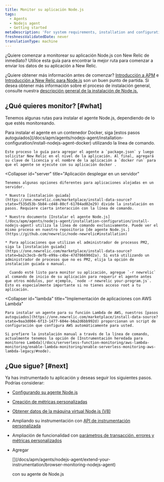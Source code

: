 ```yaml
---
title: Monitor su aplicación Node.js
tags:
  - Agents
  - Nodejs agent
  - Getting started
metaDescription: 'For system requirements, installation and configuration procedures, and troubleshooting tips for New Relic''s Node.js agent, start here.'
freshnessValidatedDate: never
translationType: machine
---
```


¿Quiere comenzar a monitorear su aplicación Node.js con New Relic de inmediato? Utilice esta guía para encontrar la mejor ruta para comenzar a enviar los datos de su aplicación a New Relic.

¿Quiere obtener más información antes de comenzar? [Introducción a APM](/docs/apm/new-relic-apm/getting-started/introduction-apm) e [Introducción a New Relic para Node.js](/docs/apm/agents/nodejs-agent/getting-started/introduction-new-relic-nodejs) son un buen punto de partida. Si desea obtener más información sobre el proceso de instalación general, consulte nuestra [descripción general de la instalación de Node.js.](/docs/apm/agents/nodejs-agent/installation-configuration/install-nodejs-agent)

## ¿Qué quieres monitor? [#what]

Tenemos algunas rutas para instalar el agente Node.js, dependiendo de lo que estés monitoreando.

<CollapserGroup>
  <Collapser
    id="docker"
    title="Aplicación desplegar en un contenedor Docker"
  >
    Para instalar el agente en un contenedor Docker, siga [estos pasos autoguiados](/docs/apm/agents/nodejs-agent/installation-configuration/install-nodejs-agent-docker) utilizando la línea de comando.

    Este proceso lo guía para agregar el agente a `package.json` y luego solicitar New Relic en el nivel de la aplicación. Al final, agregará su clave de licencia y el nombre de la aplicación a `docker run` para que el agente se ejecute con su aplicación docker .
  </Collapser>

  <Collapser
    id="server"
    title="Aplicación desplegar en un servidor"
  >
    Tenemos algunas opciones diferentes para aplicaciones alojadas en un servidor.

    * Nuestra [instalación guiada](https://one.newrelic.com/marketplace/install-data-source?state=f535d53b-5b84-cd48-80cf-61704ad02e29) divide la instalación en pasos. Requiere cierta interacción con la línea de comando.

    * Nuestro documento [Instalar el agente Node.js](/docs/apm/agents/nodejs-agent/installation-configuration/install-nodejs-agent) utiliza la línea de comando exclusivamente. Puede ver el mismo proceso en nuestro repositorio [de agente Node.js.](https://github.com/newrelic/node-newrelic#installation)

    * Para aplicaciones que utilizan el administrador de procesos PM2, siga la [instalación guiada](https://one.newrelic.com/marketplace/install-data-source?state=ba2c3ecb-defb-e99a-c4be-47d786690d2a). Si está utilizando un administrador de procesos que no es PM2, elija la opción de instalación guiada o manual.

      Cuando esté listo para monitor su aplicación, agregue `-r newrelic` al comando de inicio de su aplicación para requerir el agente antes que otros módulos, por ejemplo, `node -r newrelic your-program.js`. Esto es especialmente importante si no tienes acceso root a tu aplicación.
  </Collapser>

  <Collapser
    id="lambda"
    title="Implementación de aplicaciones con AWS Lambda"
  >
    Para instalar un agente para su función Lambda de AWS, nuestros [pasos autoguiados](https://one.newrelic.com/marketplace/install-data-source?state=9aa3d004-6f13-1477-604e-b6a2d6bb992d) proporcionan un script de configuración que configura AWS automáticamente para usted.

    Si prefiere la instalación manual a través de la línea de comando, actualmente tenemos la opción de [Instrumentación heredada para monitoreo Lambda](/docs/serverless-function-monitoring/aws-lambda-monitoring/enable-lambda-monitoring/enable-serverless-monitoring-aws-lambda-legacy/#node).
  </Collapser>
</CollapserGroup>

## ¿Que sigue? [#next]

Ya has instrumentado tu aplicación y deseas seguir los siguientes pasos. Podrías considerar:

* [Configurando su agente Node.js](/docs/apm/agents/nodejs-agent/installation-configuration/nodejs-agent-configuration)

* [Creación de métricas personalizadas](/docs/apm/agents/nodejs-agent/extend-your-instrumentation/nodejs-custom-metrics)

* [Obtener datos de la máquina virtual Node.js (V8)](/docs/apm/agents/nodejs-agent/extend-your-instrumentation/nodejs-vm-measurements)

* Ampliando su instrumentación con [API de instrumentación personalizada](/docs/apm/agents/nodejs-agent/extend-your-instrumentation/nodejs-custom-instrumentation)

* Ampliación de funcionalidad con [parámetros de transacción, errores y métricas personalizados](/docs/apm/agents/nodejs-agent/api-guides/guide-using-nodejs-agent-api)

* Agregar

  <InlinePopover type="browser">
    [](/docs/apm/agents/nodejs-agent/extend-your-instrumentation/browser-monitoring-nodejs-agent)
  </InlinePopover>

  con su agente de Node.js
